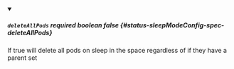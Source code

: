 
<details className="config-field" data-expandable="false" open>
<summary>

##### `deleteAllPods` <span className="config-field-required" data-required="false">required</span> <span className="config-field-type">boolean</span> <span className="config-field-default">false</span> <span className="config-field-enum"></span> {#status-sleepModeConfig-spec-deleteAllPods}

If true will delete all pods on sleep in the space regardless of
if they have a parent set

</summary>



</details>
